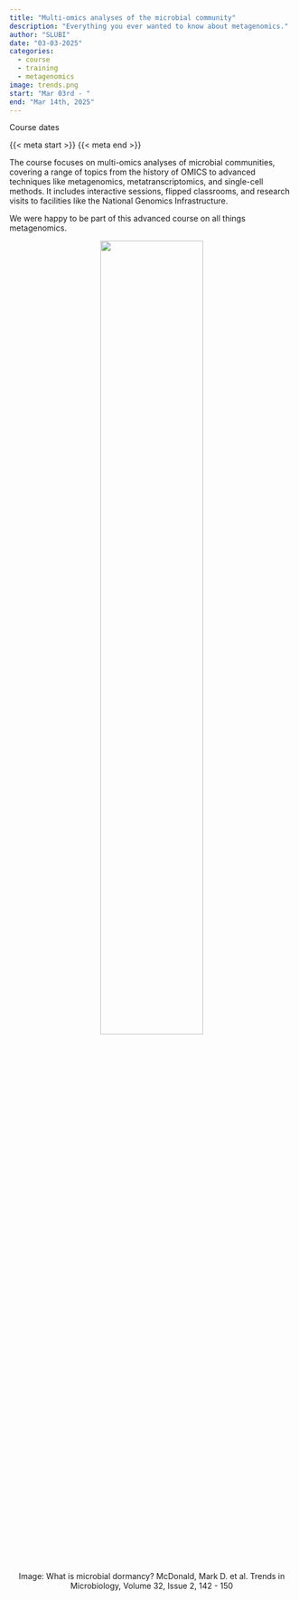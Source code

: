 ```yaml
---
title: "Multi-omics analyses of the microbial community"
description: "Everything you ever wanted to know about metagenomics."
author: "SLUBI"
date: "03-03-2025"
categories:
  - course
  - training
  - metagenomics
image: trends.png
start: "Mar 03rd - "
end: "Mar 14th, 2025" 
---
```


::: {.course-meta-block .quarto-title-meta}
:::: {.quarto-title-meta-heading}
Course dates
::::
:::: {.quarto-title-meta-contents}
{{< meta start >}} {{< meta end >}}
::::
:::

The course focuses on multi-omics analyses of microbial communities, covering a range of topics from the history of OMICS to advanced techniques like metagenomics, metatranscriptomics, and single-cell methods. It includes interactive sessions, flipped classrooms, and research visits to facilities like the National Genomics Infrastructure. 

We were happy to be part of this advanced course on all things metagenomics. 

<center>
![](trends.png){ .class width=60%}

Image: 
What is microbial dormancy?
McDonald, Mark D. et al.
Trends in Microbiology, Volume 32, Issue 2, 142 - 150
